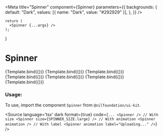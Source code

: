 
<Meta
    title="Spinner"
    component={Spinner}
    parameters={{
      backgrounds: {
        default: "Dark",
        values: [{ name: "Dark", value: "#292929" }],
      },
    }}
/>

    return (
      <Spinner {...args} />
    );
}

# Spinner


<Canvas isColumn>
  <Story name="XSmall" args={{size: SPINNER_SIZE.xSmall}}>
    {Template.bind({})}
  </Story>
  <Story name="Small" args={{size: SPINNER_SIZE.small}}>
    {Template.bind({})}
  </Story>
  <Story name="Medium" args={{size: SPINNER_SIZE.medium}}>
      {Template.bind({})}
  </Story>
  <Story name="Large" args={{size: SPINNER_SIZE.large}}>
      {Template.bind({})}
  </Story>
  <Story name="XLarge" args={{size: SPINNER_SIZE.xLarge}}>
      {Template.bind({})}
  </Story>
  <Story name="Animated" args={{size: SPINNER_SIZE.xLarge, animation: true}}>
      {Template.bind({})}
  </Story>
  <Story name="With Label" args={{label: "Uploading...", animation: true}}>
      {Template.bind({})}
  </Story>
</Canvas>

<ArgsTable of={Spinner} />

### Usage:

To use, import the component `Spinner` from `@nilfoundation/ui-kit`.

<Source
  language='tsx'
  dark
  format={true}
  code={`
        ...
        <Spinner />
        // With size
        <Spinner size={SPINNER_SIZE.large} />
        // With animation
        <Spinner animation />
        // With label
        <Spinner animation label="Uploading..." />
  `}
/>
